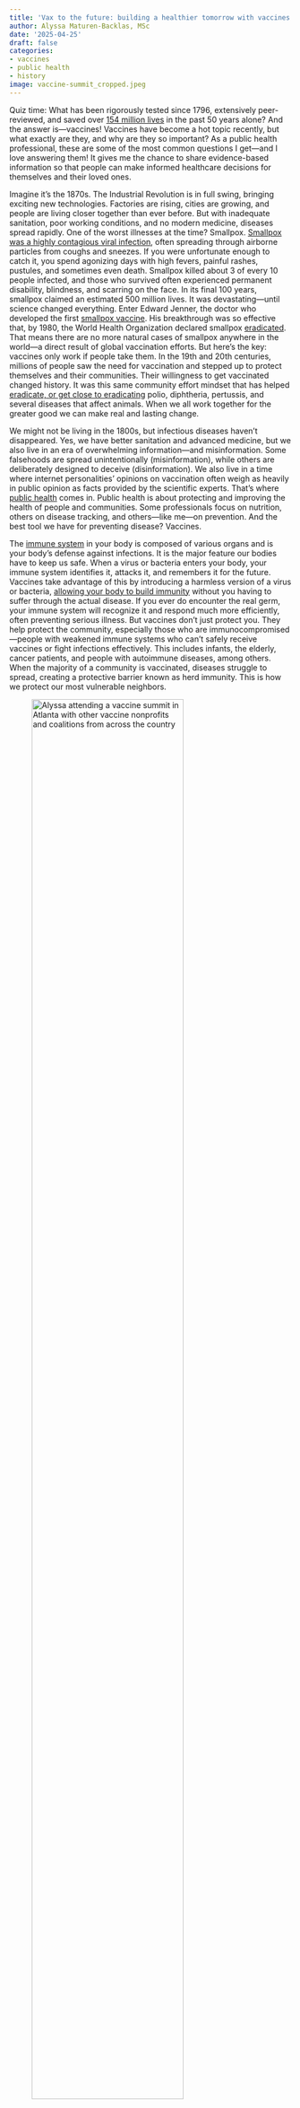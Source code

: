 ```yaml
---
title: 'Vax to the future: building a healthier tomorrow with vaccines'
author: Alyssa Maturen-Backlas, MSc
date: '2025-04-25'
draft: false
categories:
- vaccines
- public health
- history
image: vaccine-summit_cropped.jpeg
---
```


Quiz time: What has been rigorously tested since 1796, extensively
peer-reviewed, and saved over
[154 million lives](https://www.who.int/news/item/24-04-2024-global-immunization-efforts-have-saved-at-least-154-million-lives-over-the-past-50-years)
in the past 50 years alone? And the answer is—vaccines! Vaccines have become a
hot topic recently, but what exactly are they, and why are they so important? As
a public health professional, these are some of the most common questions I
get—and I love answering them! It gives me the chance to share evidence-based
information so that people can make informed healthcare decisions for themselves
and their loved ones.

Imagine it's the 1870s. The Industrial Revolution is in full swing, bringing
exciting new technologies. Factories are rising, cities are growing, and people
are living closer together than ever before. But with inadequate sanitation,
poor working conditions, and no modern medicine, diseases spread rapidly. One of
the worst illnesses at the time? Smallpox.
[Smallpox was a highly contagious viral infection](https://www.cdc.gov/smallpox/about/index.html),
often spreading through airborne particles from coughs and sneezes. If you were
unfortunate enough to catch it, you spend agonizing days with high fevers,
painful rashes, pustules, and sometimes even death. Smallpox killed about 3 of
every 10 people infected, and those who survived often experienced permanent
disability, blindness, and scarring on the face. In its final 100 years,
smallpox claimed an estimated 500 million lives. It was devastating—until
science changed everything. Enter Edward Jenner, the doctor who developed the
first [smallpox vaccine](https://www.cdc.gov/smallpox/about/history.html).
His breakthrough was so effective that, by 1980, the World Health Organization
declared smallpox [eradicated](https://www.cdc.gov/mmwr/preview/mmwrhtml/su48a7.htm#:~:text=Eradication%3A%20Permanent%20reduction%20to%20zero,nature%20or%20in%20the%20laboratory.).
That means there are no more natural cases of smallpox anywhere in the world—a
direct result of global vaccination efforts. But here's the key: vaccines only
work if people take them. In the 19th and 20th centuries, millions of people saw
the need for vaccination and stepped up to protect themselves and their
communities. Their willingness to get vaccinated changed history. It was this
same community effort mindset that has helped
[eradicate, or get close to eradicating](https://ourworldindata.org/eradication-of-diseases)
polio, diphtheria, pertussis, and several diseases that affect animals. When we
all work together for the greater good we can make real and lasting change.

We might not be living in the 1800s, but infectious diseases haven't
disappeared. Yes, we have better sanitation and advanced medicine, but we also
live in an era of overwhelming information—and misinformation. Some falsehoods
are spread unintentionally (misinformation), while others are deliberately
designed to deceive (disinformation). We also live in a time where internet
personalities' opinions on vaccination often weigh as heavily in public opinion
as facts provided by the scientific experts. That's where
[public health](https://www.google.com/search?client=safari&rls=en&q=what+is+public+health&ie=UTF-8&oe=UTF-8)
comes in. Public health is about protecting and improving the health of people
and communities. Some professionals focus on nutrition, others on disease
tracking, and others—like me—on prevention. And the best tool we have for
preventing disease? Vaccines.

The [immune system](https://kidshealth.org/en/parents/immune.html#:~:text=How%20Does%20the%20Immune%20System,proteins%20lock%20onto%20specific%20antigens.)
 in your body is composed of various organs and is your body's
defense against infections. It is the major feature our bodies have to keep us
safe. When a virus or bacteria enters your body, your immune system identifies
it, attacks it, and remembers it for the future. Vaccines take advantage of this
by introducing a harmless version of a virus or bacteria,
[allowing your body to build immunity](https://www.cdc.gov/vaccines/basics/explaining-how-vaccines-work.html)
without you having to suffer through the actual disease. If you ever do
encounter the real germ, your immune system will recognize it and respond much
more efficiently, often preventing serious illness. But vaccines don't just
protect you. They help protect the community, especially those who are
immunocompromised—people with weakened immune systems who can't safely receive
vaccines or fight infections effectively. This includes infants, the elderly,
cancer patients, and people with autoimmune diseases, among others. When the
majority of a community is vaccinated, diseases struggle to spread, creating a
protective barrier known as herd immunity. This is how we protect our most
vulnerable neighbors.

::: {.flex-container .align-center}
![Alyssa attending a vaccine summit in Atlanta with other vaccine nonprofits and coalitions from across the country](vaccine-summit_cropped.jpeg){ width=80% }
:::

<hr>

The Immunization Alliance of Michigan is still in its early stages. As the
leader of that vaccine coalition and nonprofit, I spend my days working on
ensuring we can operate as an organization and provide meaningful education and
services to traditionally under-served populations across Michigan. I do this by
engaging with community members to see what their needs are, answering
questions, and addressing concerns about vaccines. Many fears stem from
misinformation, so I work with healthcare providers to give them resources and
trainings on how to feel confident when talking about vaccines to their
patients, create media content in various formats and languages to give to
communities around the state, and I eventually hope to start working with the
state legislature to get better vaccine education and access laws passed to
improve health for everyone across the state. At its core, public health is
about helping people live longer, healthier lives. But for that to happen, they
need access to accurate, unbiased, and evidence-based information. Vaccine
hesitancy that stems from misinformation inherently means that people aren't
truly making informed choices—because they don't have all the facts! Right now,
working in vaccine advocacy is tough. Political divisiveness and funding cuts
make it feel like an uphill battle. It's frustrating to see vital resources at
risk when all we want is for people to be safe and healthy.

But despite the challenges, we keep showing up. We keep advocating. Because this
work matters. If even one person reads the scientific research and
recommendations we share and decides to get vaccinated to protect themselves or
their community, that's a win. Public health workers, including myself, will
continue fighting for you, your family, and your community. We all want
ourselves and our loved ones to be healthy. Getting vaccinated is one of the
most effective ways to achieve that. It is so important that we continue to work
together to prevent the spread of disease so that we can ensure a healthier
future for everyone!

<hr>

::: {.callout-note title="About the author" style="" icon=false}

Alyssa Maturen-Backlas is the Executive Director of the non-profit Immunization
Alliance of Michigan, which she runs on behalf of MDHHS and MPHI. When she's
not advocating for vaccines, Alyssa enjoys any and all outdoor recreation,
pilates, and snuggling her corgi, Moose. It is her goal to visit every National
Park and hike Mt. Everest.

:::

::: {layout-ncol=2 .flex-container .align-center}

![Alyssa at the IceHotel in Sweden](ice-hotel_resampled.jpeg){ width=75% }

![Alyssa hiking around Crater Lake National Park](crater-lake_cropped.jpeg){ width=100% }

:::
